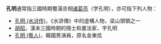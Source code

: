 '''孔明'''通常指三國時期蜀漢丞相[[诸葛亮|诸葛亮]]（字孔明），亦可指下列人物：

* [[孔明_(水浒传)|孔明 (水浒传)]]，《水滸傳》中的虛構人物，梁山頭領之一
* [[胡昭|胡昭]]，漢末三國時期的隱士和書法家，字孔明
* [[孔明_(藝人)|孔明 (藝人)]]，韓國男演員，原名金東炫

{{Disambiguation|Cat=二字人名消歧义}}